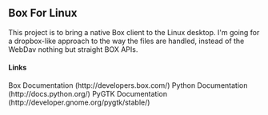 == Box For Linux ==

This project is to bring a native Box client to the Linux desktop. I'm going for a dropbox-like approach to the way the files are handled, instead of the WebDav nothing but straight BOX APIs.


==== Links ====
Box Documentation (http://developers.box.com/)
Python Documentation (http://docs.python.org/)
PyGTK Documentation (http://developer.gnome.org/pygtk/stable/)
